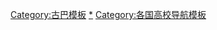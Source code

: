 {{Navbox
| name      = 古巴大学
| title     = [[古巴大学列表|古巴大学]]
| state     = {{{state|autocollapse}}}
| listclass = hlist
| image     = [[File:Flag of Cuba.svg|50px|Flag of Cuba]] 
| list1 = 
* [[University of Camagüey|Camagüey]]
* [[University of Ciego de Ávila|Ciego de Ávila]]
* [[University of Cienfuegos|Cienfuegos]]
* [[University of Granma|Granma]]
* [[哈瓦那大学]]
* [[Agricultural University of Havana|Havana Agricultural University]]
* [[Polytechnic José Antonio Echeverría|Havana ISP J.A. Echeverría]]
* [[University of Holguín|Holguín]]
* [[University of Matanzas|Matanzas]]
* [[University of Pinar del Río|Pinar del Río]]
* [[University "Marta Abreu" of Las Villas|Santa Clara "Marta Abreu"]]
* [[古巴圣地亚哥东方大学]]

}}<noinclude>
{{collapsible option}}
[[Category:古巴模板]]
[[Category:古巴大学|*]]
[[Category:各国高校导航模板]]
</noinclude>